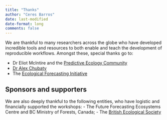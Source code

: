 ```yaml
---
title: "Thanks"
author: "Ceres Barros"
date: last-modified
date-format: long
comments: false
---
```


We are thankful to many researchers across the globe who have developed incredible tools and resources to both enable and teach the development of reproducible workflows. Amongst these, special thanks go to:

- Dr Eliot McIntire and the [Predictive Ecology Community](https://predictiveecology.org/)
- [Dr Alex Chubaty](https://www.alexchubaty.com/)
- The [Ecological Forecasting Initiative](https://ecoforecast.org/)

## Sponsors and supporters

We are also deeply thankful to the following entities, who have logistic and financially supported the workshops:
- The Future Forecasting Ecosystems Centre and BC Ministry of Forests, Canada;
- The [British Ecological Society](https://www.britishecologicalsociety.org/)

<!-- TODO: add MoF logo --> 
